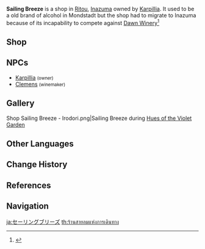 {{Location Infobox
|image        = <gallery>
Shop Sailing Breeze.png|In-game
NPC Location Karpillia.png|Map
</gallery>
|type         = Point of Interest
|region       = Inazuma
|area         = Narukami Island
|subarea      = Ritou
}}
'''Sailing Breeze''' is a shop in [[Ritou]], [[Inazuma]] owned by [[Karpillia]]. It used to be a old brand of alcohol in Mondstadt but the shop had to migrate to Inazuma because of its incapability to compete against [[Dawn Winery]]<ref>{{Ref/NPC|Clemens}}</ref>

==Shop==
{{Vendor|Karpillia}}

==NPCs==
* [[Karpillia]] <small>(owner)</small>
* [[Clemens]] <small>(winemaker)</small>

==Gallery==
<gallery>
Shop Sailing Breeze - Irodori.png|Sailing Breeze during [[Hues of the Violet Garden]]
</gallery>

==Other Languages==
{{Other Languages
|en       = Sailing Breeze
|zhs      = 远航之风
|zhs_rm   = Yuǎnháng zhī Fēng
|zht      = 遠航之風
|zht_rm   = Yuǎnháng zhī Fēng
|zh_tl    = Long Voyage's Wind
|ja       = セーリングブリーズ
|ja_rm    = Seeringu Buriizu
|ja_tl    = Sailing Breeze
|ko       = {{tt|항해|航海}}의 바람
|ko_rm    = Hanghae-ui Baram
|ko_tl    = Wind of Sailing
|es       = Brisa Marina
|es_tl    = Sea Breeze
|fr       = Vent du voyage
|fr_tl    = Wind of Traveling
|ru       = Морской бриз<ref>{{Ref/Quest|A Trip for Two in Ritou}}</ref><ref>{{Ref/NPC|Karpillia}}.</ref> / Ветер дальнего плавания<ref>NPC Title: [[Karpillia]]</ref><!--Мореходный бриз<ref>{{Ref/NPC|Karpillia|idle=1}}</ref>-->
|ru_tl    = Ocean Breeze / Far Sailing Wind
|th       = สายลมแห่งการเดินทาง
|th_rm    = Sailom haeng kan doenthang
|th_tl    = 
|vi       = Ngọn Gió {{tt|Hành Trình|行程}}
|vi_tl    = The Wind of Journey
|de       = Fahrtwind
|de_tl    = Sailing Breeze
|id       = Sailing Breeze
|pt       = Brisa Marítima
|pt_tl    = 
|tr       = 
|tr_tl    = 
|it       = 
|it_tl    = 
}}

==Change History==
{{Change History|2.0}}

==References==
{{Reflist}}

==Navigation==
{{PoI Navbox|Inazuma}}

[[ja:セーリングブリーズ]]
[[th:ร้านสายลมแห่งการเดินทาง]]